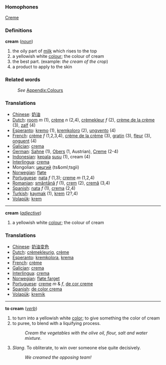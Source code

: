 ===Homophones===
[[Creme]]

===Definitions===
;'''cream''' (''[[noun]]'')
#the oily part of [[milk]] which rises to the top
#a yellowish white [[color|colour]]; the colour of cream
#the best part. (example: ''the cream of the crop'')
#a product to apply to the skin

===Related words===
:''See'' [[Wiktionary_Appendix:Colours|Appendix:Colours]]

=== Translations ===
*[[Chinese]]: [[奶油]]
*[[Dutch]]: [[room]] ''m'' (1), [[crème]] ''n'' (2,4), [[crèmekleur]] ''f'' (2), [[crème de la crème]] (3), [[zalf]] (4)
*[[Esperanto]]: [[kremo]] (1), [[kremkoloro]] (2), [[ungvento]] (4)
*[[French]]: [[crème]] ''f'' (1,2,3,4), [[crème de la crème]] (3), [[gratin]] (3), [[fleur]] (3), [[onguent]] (4)
*[[Galician]]: [[crema]]
*[[German]]: [[Sahne]] (1), [[Obers]] (1, Austrian), [[Creme]] (2-4)
*[[Indonesian]]: [[kepala]] [[susu]] (1), cream (4)
*[[Interlingua]]: [[crema]]
*Mongolian: [[цөцгий]] (ts&oml;tsgii)
*[[Norwegian]]: [[fløte]]
*[[Portuguese]]: [[nata]] ''f'' (1,3); [[creme]] ''m'' (1,2,4)
*[[Romanian]]: [[smântână]] ''f'' (1), [[crem]] (2), [[cremă]] (3,4)
*[[Spanish]]: [[nata]] ''f'' (1), [[crema]] (2,4)
*[[Turkish]]: [[kaymak]] (1), [[krem]] (2?,4)
*[[Volapük]]: [[krem]]

----

;'''cream''' (''[[adjective]]'')
#a yellowish white [[color|colour]]; the colour of cream

=== Translations ===
*[[Chinese]]: [[奶油变色]]
*[[Dutch]]: [[crèmekleurig]], [[crème]]
*[[Esperanto]]: [[kremkolora]], [[krema]]
*[[French]]: [[crème]]
*[[Galician]]: [[crema]]
*[[Interlingua]]: [[crema]]
*[[Norwegian]]: [[fløte farget]]
*[[Portuguese]]: [[creme]] ''m'' & ''f'', [[de cor creme]]
*[[Spanish]]: [[de color crema]]
*[[Volapük]]: [[kremik]]

----

;'''to cream''' (''[[verb]]'')
#to turn into a yellowish white [[color]]; to give something the color of cream
#to puree, to blend with a liquifying process.
#:''Cream the vegetables with the olive oil, flour, salt and water mixture''.
#''Slang''. To obliterate, to win over someone else quite decisively.
#:''We creamed the opposing team!''